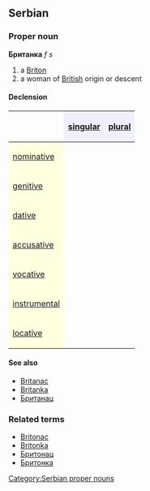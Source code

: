 ==Serbian==
===Proper noun===
'''Британка''' ''f s''
#a [[Briton]]
#a woman of [[British]] origin or descent
====Declension====
{| border="1" cellpadding="4" cellspacing="0"
!
! style="background-color: #EFEFFF" align="center"|[[singular]]
! style="background-color: #EFEFFF" align="center"|[[plural]]
|-
! style="background-color: #FFFFE0" align="left"|[[nominative case|nominative]]
| align="center"|{{Unicode|Британка}}
| align="center"|{{Unicode|Британке}}
|-
! style="background-color: #FFFFE0" align="left"|[[genitive case|genitive]]
| align="center"|{{Unicode|Британке}}
| align="center"|{{Unicode|Британки}}
|-
! style="background-color: #FFFFE0" align="left"|[[dative case|dative]]
| align="center"|{{Unicode|Британки}}
| align="center"|{{Unicode|Британкама}}
|-
! style="background-color: #FFFFE0" align="left"|[[accusative case|accusative]]
| align="center"|{{Unicode|Британку}}
| align="center"|{{Unicode|Британке}}
|-
! style="background-color: #FFFFE0" align="left"|[[vocative case|vocative]]
| align="center"|{{Unicode|Британко}}
| align="center"|{{Unicode|Британке}}
|-
! style="background-color: #FFFFE0" align="left"|[[instrumental case|instrumental]]
| align="center"|{{Unicode|Британком}}
| align="center"|{{Unicode|Британкама}}
|-
! style="background-color: #FFFFE0" align="left"|[[locative case|locative]]
| align="center"|{{Unicode|Британки}}
| align="center"|{{Unicode|Британкама}}
|}

====See also====
*[[Britanac]]
*[[Britanka]]
*[[Британац]]
===Related terms===
*[[Britonac]]
*[[Britonka]]
*[[Бритонац]]
*[[Бритонка]]
[[Category:Serbian proper nouns]]